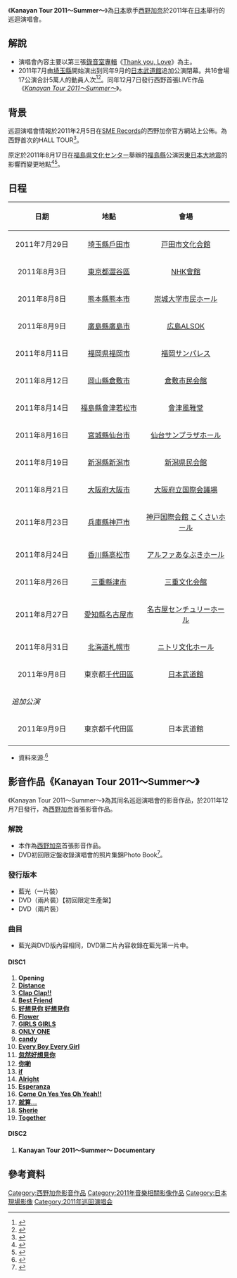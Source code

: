 {{Infobox concert tour
| concert_tour_name = Kanayan Tour 2011〜Summer〜
| image =
| image_caption=
| artist = [[西野加奈|西野加奈]]
| location =
| locations =
| type = 全国
| album= [[Thank_you,_Love|Thank you, Love]]
| start_date = {{Start date|2011|7|29}}
| end_date = {{End date|2011|9|9}}
| number_of_legs = 
| number_of_shows = 17
| last_tour = [[Kanayan_Tour_2010〜Spring〜|Kanayan Tour 2010〜Spring〜]]<br/>（2010年）
| this_tour = '''Kanayan Tour 2011〜Summer〜'''<br/>（2011年）
| next_tour = 
}}
《'''Kanayan Tour 2011～Summer～'''》為[[日本|日本]]歌手[[西野加奈|西野加奈]]於2011年在[[日本|日本]]舉行的巡迴演唱會。

==解說==
*演唱會內容主要以第三張[[錄音室專輯|錄音室專輯]]《[[Thank_you,_Love|Thank you, Love]]》為主。
*2011年7月由[[埼玉縣|埼玉縣]]開始演出到同年9月的[[日本武道館|日本武道館]]追加公演閉幕。共16會場17公演合計5萬人的動員人次<ref>{{cite news|title= 西野カナ初武道館でツアーファイナル、新曲も初披露|author= |authorlink= |url= http://natalie.mu/music/news/56351|agency= [[ナタリー_(ニュースサイト)|ナタリー]]|newspaper= |publisher= |date= 2011-09-11|page= |pages= |accessdate= 2011-12-09|language= ja|archive-date= 2018-06-13|archive-url= https://web.archive.org/web/20180613161049/https://natalie.mu/music/news/56351|dead-url= no}}</ref><ref>{{cite news|title= 西野カナ、16ヶ所17公演で5万人を動員|author= |authorlink= |url= http://www.oricon.co.jp/news/music/2001673/full/|agency= [[オリコン|オリコン]]|newspaper= |publisher= |date= 2011-09-10|page= |pages= |accessdate= 2011-12-09|language= ja|archive-date= 2013-07-24|archive-url= https://web.archive.org/web/20130724114528/http://www.oricon.co.jp/news/music/2001673/full/|dead-url= no}}</ref>。同年12月7日發行西野首張LIVE作品《''[[#影音作品《Kanayan_Tour_2011～Summer～》|Kanayan Tour 2011〜Summer〜]]''》。

== 背景 ==
巡迴演唱會情報於2011年2月5日在[[SME_Records|SME Records]]的西野加奈官方網站上公佈。為西野首次的HALL TOUR<ref>{{cite news|title=西野カナ 初の全国ホールツアー&日本武道館 決定!!!!|author=|authorlink=|url=http://www.sma.co.jp/news/detail/s/9446|agency=[[エスエムイーレコーズ|エスエムイーレコーズ]]|newspaper=|publisher=|date=2011-02-05|page=|pages=|accessdate=2011-12-09|language=ja|archive-url=https://web.archive.org/web/20160304123838/http://www.sma.co.jp/news/detail/s/9446|archive-date=2016-03-04|dead-url=yes}}</ref>。

原定於2011年8月17日在[[福島県文化センター|福島県文化センター]]舉辦的[[福島縣|福島縣]]公演因[[東日本大地震|東日本大地震]]的影響而變更地點<ref>{{cite news|title=『Kanayan Tour 2011〜Summer〜』福島県 日程・会場変更のお知らせ|author=|authorlink=|url=http://www.sma.co.jp/news/detail/s/10786|agency=[[エスエムイーレコーズ|エスエムイーレコーズ]]|newspaper=|publisher=|date=2011-05-03|page=|pages=|accessdate=2011-12-09|language=ja|archive-url=https://web.archive.org/web/20180223232403/http://www.sma.co.jp/news/detail/s/10786|archive-date=2018-02-23|dead-url=yes}}</ref><ref>{{cite news|title=『Kanayan Tour 2011〜Summer〜』日程・会場変更に伴う払い戻しについて|author=|authorlink=|url=http://www.sma.co.jp/news/detail/s/10908|agency=[[エスエムイーレコーズ|エスエムイーレコーズ]]|newspaper=|publisher=|date=2011-05-03|page=|pages=|accessdate=2011-12-09|language=ja|archive-url=https://web.archive.org/web/20160305010306/http://www.sma.co.jp/news/detail/s/10908|archive-date=2016-03-05|dead-url=yes}}</ref>。

== 日程 ==
{| class="wikitable"
|- bgcolor="#CCCCCC"
! width="150" rowspan="1"| 日期
! width="150" rowspan="1"| 地點
! width="200" rowspan="1"| 會場
|-
|align="center"|2011年7月29日
|align="center"|[[埼玉縣|埼玉縣]][[戶田市|戶田市]]
|align="center"|[[戸田市文化会館|戸田市文化会館]]
|-
|align="center"|2011年8月3日
|align="center"|[[東京都|東京都]][[澀谷區|澀谷區]]
|align="center"|[[NHK會館|NHK會館]]
|-
|align="center"|2011年8月8日
|align="center"|[[熊本縣|熊本縣]][[熊本市|熊本市]]
|align="center"|[[熊本市民会館|崇城大学市民ホール]]
|-
|align="center"|2011年8月9日
|align="center"|[[廣島縣|廣島縣]][[廣島市|廣島市]]
|align="center"|[[広島県立文化芸術ホール|広島ALSOK]]
|-
|align="center"|2011年8月11日
|align="center"|[[福岡県|福岡県]][[福岡市|福岡市]]
|align="center"|[[福岡サンパレス|福岡サンパレス]]
|-
|align="center"|2011年8月12日
|align="center"|[[岡山縣|岡山縣]][[倉敷市|倉敷市]]
|align="center"|[[倉敷市民会館|倉敷市民会館]]
|-
|align="center"|2011年8月14日
|align="center"|[[福島縣|福島縣]][[會津若松市|會津若松市]]
|align="center"|[[會津風雅堂|會津風雅堂]]
|-
|align="center"|2011年8月16日
|align="center"|[[宮城縣|宮城縣]][[仙台市|仙台市]]
|align="center"|[[仙台サンプラザ#施設|仙台サンプラザホール]]
|-
|align="center"|2011年8月19日
|align="center"|[[新潟縣|新潟縣]][[新潟市|新潟市]]
|align="center"|[[新潟県民会館|新潟県民会館]]
|-
|align="center"|2011年8月21日
|align="center"|[[大阪府|大阪府]][[大阪市|大阪市]]
|align="center"|[[大阪府立国際会議場|大阪府立国際会議場]]
|-
|align="center"|2011年8月23日
|align="center"|[[兵庫縣|兵庫縣]][[神戸市|神戸市]]
|align="center"|[[神戸国際会館|神戸国際会館 こくさいホール]]
|-
|align="center"|2011年8月24日
|align="center"|[[香川縣|香川縣]][[高松市|高松市]]
|align="center"|[[香川県民ホール|アルファあなぶきホール]]
|-
|align="center"|2011年8月26日
|align="center"|[[三重縣|三重縣]][[津市_(日本)|津市]]
|align="center"|[[三重県総合文化センター#三重県文化会館|三重文化会館]]
|-
|align="center"|2011年8月27日
|align="center"|[[愛知縣|愛知縣]][[名古屋市|名古屋市]]
|align="center"|[[名古屋国際会議場#主な施設・客席数|名古屋センチュリーホール]]
|-
|align="center"|2011年8月31日
|align="center"|[[北海道|北海道]][[札幌市|札幌市]]
|align="center"|[[さっぽろ芸術文化の館|ニトリ文化ホール]]
|-
|align="center"|2011年9月8日
|align="center"|東京都[[千代田區|千代田區]]
|align="center"|[[日本武道館|日本武道館]]
|-
!colspan=3|''追加公演''
|-
|align="center"|2011年9月9日
|align="center"|東京都千代田區
|align="center"|日本武道館
|-
|}
* 資料來源:<ref>{{cite news|title= 西野カナ Kanayan Tour 2011〜Summer〜|author= |authorlink= |url= http://www.nishinokana.com/kanayantour/2011summer/|agency= [[エスエムイーレコーズ|エスエムイーレコーズ]]|newspaper= |publisher= |date= 2011|page= |pages= |accessdate= 2011-12-09|language= ja|archive-date= 2019-02-15|archive-url= https://web.archive.org/web/20190215032158/http://www.nishinokana.com/kanayantour/2011summer/|dead-url= no}}</ref>

== 影音作品《Kanayan Tour 2011～Summer～》 ==
{{Infobox Album
| Name        = Kanayan Tour 2011～Summer～
| Type        = [[video|video]]
| Artist      = [[西野加奈|西野加奈]]
| Released    = 2011年12月7日
| Genre       = [[J-POP|J-POP]]
| Length      =
| Label       = [[SME_Records|SME Records]]
| Chart position = 
| Certification = 
| Last album  = 
| This album  = '''Kanayan Tour 2011～Summer～''' <br /> （2011年）
| Next album  =
}}
《Kanayan Tour 2011～Summer～》為其同名巡迴演唱會的影音作品，於2011年12月7日發行，為[[西野加奈|西野加奈]]首張影音作品。

===解說===
*本作為[[西野加奈|西野加奈]]首張影音作品。
*DVD初回限定盤收錄演唱會的照片集錦Photo Book<ref>{{cite news|title=西野カナ 1st LIVE DVD & Blu-Ray Disc 発売決定|author=|authorlink=|url=http://www.sma.co.jp/news/detail/s/15415|agency=[[エスエムイーレコーズ|エスエムイーレコーズ]]|newspaper=|publisher=|date=2011-11-13|page=|pages=|accessdate=2011-12-09|language=ja|archive-url=https://web.archive.org/web/20160304195110/http://www.sma.co.jp/news/detail/s/15415|archive-date=2016-03-04|dead-url=yes}}</ref>。

===發行版本===
*藍光（一片裝）
*DVD（兩片裝）【初回限定生產槃】
*DVD（兩片裝）

=== 曲目 ===
*藍光與DVD版內容相同，DVD第二片內容收錄在藍光第一片中。
==== DISC1 ====
# '''Opening'''
# '''[[Distance_(西野加奈單曲)|Distance]]'''
# '''[[Thank_you,_Love|Clap Clap!!]]'''
# '''[[Best_Friend_(西野加奈單曲)|Best Friend]]'''
# '''[[好想見你_好想見你|好想見你 好想見你]]'''
# '''[[Thank_you,_Love|Flower]]'''
# '''[[你喲|GIRLS GIRLS]]'''
# '''[[Esperanza|ONLY ONE]]'''
# '''[[LOVE_one.|candy]]'''
# '''[[Thank_you,_Love|Every Boy Every Girl]]'''
# '''[[忽然好想見你|忽然好想見你]]'''
# '''[[你喲|你喲]]'''
# '''[[if_(西野カナの曲)|if]]'''
# '''[[Thank_you,_Love|Alright]]'''
# '''[[Esperanza|Esperanza]]'''
# '''[[to_LOVE|Come On Yes Yes Oh Yeah!!]]'''
# '''[[就算…|就算…]]'''
# '''[[MAKE_UP|Sherie]]'''
# '''[[Thank_you,_Love|Together]]'''

==== DISC2 ====
# '''Kanayan Tour 2011〜Summer〜 Documentary'''

== 參考資料 ==
{{Reflist}}

{{西野加奈}}

[[Category:西野加奈影音作品|Category:西野加奈影音作品]]
[[Category:2011年音樂相關影像作品|Category:2011年音樂相關影像作品]]
[[Category:日本現場影像|Category:日本現場影像]]
[[Category:2011年巡回演唱会|Category:2011年巡回演唱会]]
